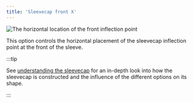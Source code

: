 ```yaml
---
title: 'Sleevecap front X'
---
```


![The horizontal location of the front inflection point](./sleevecapfrontfactorx.svg)

This option controls the horizontal placement of the sleevecap inflection point at the front of the sleeve.

:::tip

See [understanding the sleevecap](/docs/designs/brian#understanding-the-sleevecap) for an in-depth
look into how the sleevecap is constructed and the influence of the different options on its shape.

:::
